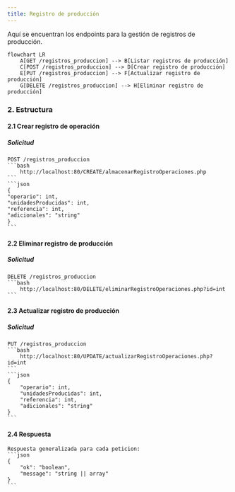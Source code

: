 ```yaml
---
title: Registro de producción
---
```


Aquí se encuentran los endpoints para la gestión de registros de producción.

```mermaid
flowchart LR
    A[GET /registros_produccion] --> B[Listar registros de producción]
    C[POST /registros_produccion] --> D[Crear registro de producción]
    E[PUT /registros_produccion] --> F[Actualizar registro de producción]
    G[DELETE /registros_produccion] --> H[Eliminar registro de producción]
```

### 2. Estructura
#### 2.1 Crear registro de operación
##### Solicitud
    POST /registros_produccion
    ```bash
        http://localhost:80/CREATE/almacenarRegistroOperaciones.php
    ```
    ```json
    {
    "operario": int,
    "unidadesProducidas": int,
    "referencia": int,
    "adicionales": "string"
    }
    ```
#### 2.2 Eliminar registro de producción
##### Solicitud
    DELETE /registros_produccion
    ```bash
        http://localhost:80/DELETE/eliminarRegistroOperaciones.php?id=int
    ```

#### 2.3 Actualizar registro de producción
##### Solicitud
    PUT /registros_produccion
    ```bash
        http://localhost:80/UPDATE/actualizarRegistroOperaciones.php?id=int
    ```
    ```json
    {
        "operario": int,
        "unidadesProducidas": int,
        "referencia": int,
        "adicionales": "string"
    }
    ```

#### 2.4 Respuesta
    Respuesta generalizada para cada peticion: 
    ```json
    {
        "ok": "boolean",
        "message": "string || array"
    }
    ```